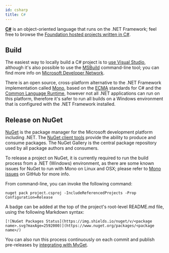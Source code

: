 ```yaml
---
id: csharp
title: C#
---
```


[**C#**](https://msdn.microsoft.com/en-us/library/z1zx9t92.aspx) is an object-oriented language that runs on the .NET Framework; feel free to browse the [Foundation hosted projects written in C#](https://github.com/finos?q=&type=&language=c%23).

## Build
The easiest way to locally build a C# project is to [use Visual Studio](https://msdn.microsoft.com/en-us/library/5tdasz7h.aspx), although it's also possible to use the [MSBuild](https://msdn.microsoft.com/en-us/library/dd393574.aspx) command-line tool; you can find more info on [Microsoft Developer Network](https://msdn.microsoft.com/en-us/library/cyz1h6zd.aspx).

There is an open source, cross-platform alternative to the .NET Framework implementation called [Mono](https://www.mono-project.com/), based on the [ECMA](https://www.mono-project.com/docs/about-mono/languages/ecma/) standards for C# and the [Common Language Runtime](https://www.mono-project.com/docs/advanced/runtime/), however not all .NET applications can run on this platform, therefore it's safer to run all builds on a Windows environment that is configured with the .NET Framework installed.

## Release on NuGet
[NuGet](https://nuget.org/) is the package manager for the Microsoft development platform including .NET. The [NuGet client tools](https://docs.nuget.org/ndocs/guides/install-nuget) provide the ability to produce and consume packages. The NuGet Gallery is the central package repository used by all package authors and consumers.

To release a project on NuGet, it is currently required to run the build process from a .NET (Windows) environment, as there are some known issues for NuGet to run with Mono on Linux and OSX; please refer to [Mono issues](https://github.com/NuGet/Home/issues?utf8=%E2%9C%93&q=is%3Aissue+is%3Aopen+mono) on GitHub for more info.

From command-line, you can invoke the following command:
```
nuget pack project.csproj -IncludeReferencedProjects -Prop Configuration=Release
```

A badge can be added at the top of the project's root-level README.md file, using the following Markdown syntax:

```
[![NuGet Packages Status](https://img.shields.io/nuget/v/<package name>.svg?maxAge=2592000)](https://www.nuget.org/packages/<package name>/)
```

You can also run this process continuously on each commit and publish pre-releases by <a href="intro#myget">integrating with MyGet</a>.